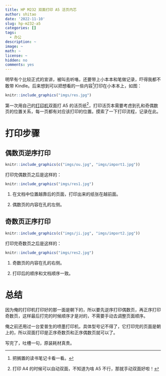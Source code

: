 ```yaml
---
title: HP M232 双面打印 A5 活页内芯
author: shitao
date: '2022-11-10'
slug: hp-m232-a5
categories: []
tags:
  - 办公
description: ~
image: ~
math: ~
license: ~
hidden: no
comments: yes
---
```


明早有个比较正式的宣讲，被叫去听咯，还要带上小本本和笔做记录，吓得我都不敢带 Kindle。后来想到可以把想看的一些内容[^todo]打印在小本本上，如图：

```r
knitr::include_graphics("imgs/res.jpg")
```

第一次用自己的[打印机](https://item.jd.com/100019179990.html)双面打 A5 的活页纸[^a4]，打印活页本需要考虑到孔和奇偶数页的位置关系，每一页都有对应该打印的位置。摸索了一下打印流程，记录在此。

[^todo]: 把搁置的读书笔记卡看一看。

[^a4]: 打印 A4 的时候可以自动双面，不知道为啥 A5 不行，那就手动双面好啦！

# 打印步骤

## 偶数页逆序打印

```r
knitr::include_graphics(c("imgs/ou.jpg", "imgs/import1.jpg")) 
```

打印完偶数页之后是这样的：

```r
knitr::include_graphics("imgs/res1.jpg")
```

1. 在文档中位置越靠后的页面，打印出来的纸张在越前面。

1. 偶数页的内容在孔的左侧。

## 奇数页正序打印

```r
knitr::include_graphics(c("imgs/ji.jpg", "imgs/import2.jpg")) 
```

打印完奇数页之后是这样的：

```r
knitr::include_graphics("imgs/res2.jpg")
```

1. 奇数页的内容在孔的右侧。

1. 打印后的顺序和文档顺序一致。

# 总结

因为俺的打印机打印好的那一面是朝下的，所以要先逆序打印偶数页，再正序打印奇数页，这样最后打完的时候顺序才是对的，不需要手动去调整页面顺序。

俺之前还用过一台爱普生的喷墨打印机，具体型号记不得了，它打印完的页面是朝上的，所以双面打印是正序奇数页和正序偶数页就可以了。

写完了，吐槽一句，原装耗材真贵。
